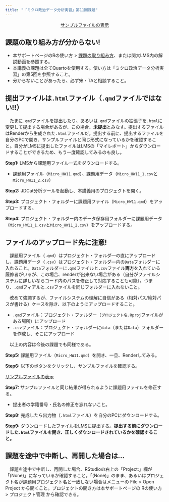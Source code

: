 ```yaml
---
title: "「ミクロ政治データ分析実習」第11回課題"
---
```


<center><a href="Data/Micro_HW11_Sample.html" class="btn btn-primary btn-lg" target="_blank" role="button"><i class="bi bi-window"></i> サンプルファイルの表示</a></center>

:::{.callout-important}
## 課題の取り組み方が分からない!

* 本サポートページのRの使い方 > [課題の取り組み方](../intro/homework.qmd)、または関大LMS内の解説動画を参照する。
* 本講義の課題は全てQuartoを使用する。使い方は「ミクロ政治データ分析実習」の第5回を参照すること。
* 分からないことがあったら、必ず宋・TAと相談すること。
:::

:::{.callout-important}
## 提出ファイルは`.html`ファイル（`.qmd`ファイルではない!!）

　たまに`.qmd`ファイルを提出したり、あるいは`.qmd`ファイルの拡張子を`.html`に変更して提出する場合があるが、この場合、**未提出**とみなす。提出するファイルはRenderから生成された`.html`ファイルだ。提出する前に、提出するファイルを自分のPCで開き、サンプルファイルと同じ形式になっているかを確認すること。自分がLMSに提出したファイルはLMSの「マイレポート」からダウンロードすることができるため、もう一度確認してみるのも良し。
:::

**Step1:** LMSから課題用ファイル一式をダウンロードする。

* 課題用ファイル（`Micro_HW11.qmd`）、課題用データ（`Micro_HW11_1.csv`と`Micro_HW11_2.csv`）

**Step2:** JDCat分析ツールを起動し、本講義用のプロジェクトを開く。

**Step3:** プロジェクト・フォルダーに課題用ファイル（`Micro_HW11.qmd`）をアップロードする。

**Step4:** プロジェクト・フォルダー内のデータ保存用フォルダーに課題用データ（`Micro_HW11_1.csv`と`Micro_HW11_2.csv`）をアップロードする。

:::{.callout-important}
## ファイルのアップロード先に注意! 

　課題用ファイル（`.qmd`）はプロジェクト・フォルダ―の直にアップロードし、課題用データ（`.csv`）はプロジェクト・フォルダ―内の`Data`フォルダーに入れること。`Data`フォルダーに`.qmd`ファイルと`.csv`ファイル**両方**を入れている履修者がいるが、この場合、renderが出来ない場合がある（自分がファイルシステムに詳しいならコード内のパスを修正して対応することも可能）。つまり、`.qmd`フィアルと`.csv`ファイルを同じフォルダーに入れないこと。

　改めて強調するが、ファイルシステムの理解に自信がある（相対パス/絶対パスが書ける）ケースを除き、以下のようにアップロードすること。

- `.qmd`ファイル：プロジェクト・フォルダー（`プロジェクト名.Rproj`ファイルがある場所）にアップロード
- `.csv`ファイル：プロジェクト・フォルダーに`data`（または`Data`）フォルダーを作成し、そこにアップロード

　以上の内容は今後の課題でも同様である。
:::

**Step5:** 課題用ファイル（`Micro_HW11.qmd`）を開き、一旦、Renderしてみる。

**Step6:** 以下のボタンをクリックし、サンプルファイルを確認する。

<a href="Data/Micro_HW11_Sample.html" class="btn btn-primary btn-sm" target="_blank" role="button"><i class="bi bi-window"></i> サンプルファイルの表示</a>

**Step7:** サンプルファイルと同じ結果が得られるように課題用ファイルを修正する。

* 提出者の学籍番号・氏名の修正を忘れないこと。

**Step8:** 完成したら出力物（`.html`ファイル）を自分のPCにダウンロードする。

**Step9:** ダウンロードしたファイルをLMSに提出する。**提出する前にダウンロードした`.html`ファイルを開き、正しくダウンロードされているかを確認すること。**

:::{.callout-important}
## 課題を途中で中断し、再開した場合は...

　課題を途中で中断し、再開した場合、RStudioの右上の「Project:」欄が「(None)」になっているか確認すること。「(None)」のまま、あるいはプロジェクト名が課題用プロジェクト名と一致しない場合はメニューの File > Open Project から開くこと。プロジェクトの開き方は本サポートページの Rの使い方 > プロジェクト管理 から確認できる。
:::